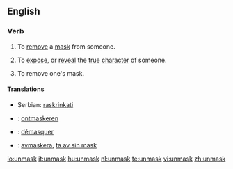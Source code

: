 ==English==

===Verb===
{{en-verb}}

# {{transitive}} To [[remove]] a [[mask]] from someone.
# {{transitive}} To [[expose]], or [[reveal]] the [[true]] [[character]] of someone.
# {{intransitive}} To remove one's mask.

====Translations====
{{trans-top|to remove a mask from someone}}
{{trans-mid}}
* Serbian: [[raskrinkati]]
{{trans-bottom}}

{{trans-top|to expose the true character of someone}}
{{trans-mid}}
{{trans-bottom}}

{{trans-top|to remove one's mask}}
{{trans-mid}}
{{trans-bottom}}

{{checktrans-top}}
*{{ttbc|Dutch}}: [[ontmaskeren]]
*{{ttbc|French}}: [[démasquer]]
*{{ttbc|Swedish}}: [[avmaskera]], [[ta av sin mask]]
{{checktrans-bottom}}

[[io:unmask]]
[[it:unmask]]
[[hu:unmask]]
[[nl:unmask]]
[[te:unmask]]
[[vi:unmask]]
[[zh:unmask]]